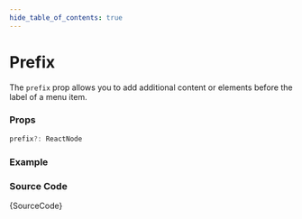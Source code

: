 ```yaml
---
hide_table_of_contents: true
---
```



# Prefix

The `prefix` prop allows you to add additional content or elements before the label of a menu item.

### Props

```ts noCopy
prefix?: ReactNode
```

### Example

<IframeWindow url='http://localhost:3000/en/menu-examples/vertical-menu/menu-item/prefix' />

### Source Code

<TsToJsCodeSnippet>{SourceCode}</TsToJsCodeSnippet>

